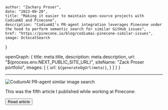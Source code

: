 

    author: "Zachary Proser", 
    date: "2023-09-20",
    title: "Making it easier to maintain open-source projects with CodiumAI and Pinecone", 
    description: "CodiumAI's PR-agent integration leverages Pinecone under the hood to perform semantic search for similar GitHub issues",
    href: "https://pinecone.io/blog/codiumai-pinecone-similar-issues",
    image: OctocatSearch
}

  openGraph: {
    title: meta.title,
    description: meta.description,
    url: "${process.env.NEXT_PUBLIC_SITE_URL}", 
    siteName: "Zack Proser portfolio",
    images: [
      {
        url: `${generateOgUrl(meta)}`,
      }
    ]
  }
}


--- 

<Image src={meta.image} alt="CodiumAI PR-agent similar image search"/>

This was the fifth article I published while working at Pinecone: 

<Button href={meta.href}>Read article</Button>


